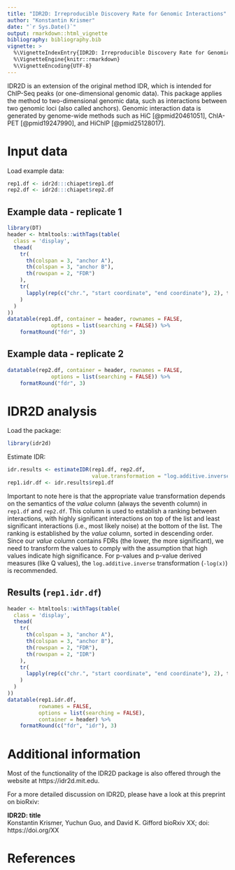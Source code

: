 ```yaml
---
title: "IDR2D: Irreproducible Discovery Rate for Genomic Interactions"
author: "Konstantin Krismer"
date: "`r Sys.Date()`"
output: rmarkdown::html_vignette
bibliography: bibliography.bib
vignette: >
  %\VignetteIndexEntry{IDR2D: Irreproducible Discovery Rate for Genomic Interactions}
  %\VignetteEngine{knitr::rmarkdown}
  %\VignetteEncoding{UTF-8}
---
```


IDR2D is an extension of the original method IDR, which is intended for
ChIP-Seq peaks (or one-dimensional genomic data). This package applies the
method to two-dimensional genomic data, such as interactions between two
genomic loci (also called anchors). Genomic interaction data is generated by
genome-wide methods such as HiC [@pmid20461051], ChIA-PET [@pmid19247990], 
and HiChIP [@pmid25128017].

# Input data

Load example data:
```r
rep1.df <- idr2d:::chiapet$rep1.df
rep2.df <- idr2d:::chiapet$rep2.df
```

## Example data - replicate 1

```r
library(DT)
header <- htmltools::withTags(table(
  class = 'display',
  thead(
    tr(
      th(colspan = 3, "anchor A"),
      th(colspan = 3, "anchor B"),
      th(rowspan = 2, "FDR")
    ),
    tr(
      lapply(rep(c("chr.", "start coordinate", "end coordinate"), 2), th)
    )
  )
))
datatable(rep1.df, container = header, rownames = FALSE,
              options = list(searching = FALSE)) %>%
    formatRound("fdr", 3)
```

## Example data - replicate 2

```r
datatable(rep2.df, container = header, rownames = FALSE,
              options = list(searching = FALSE)) %>%
    formatRound("fdr", 3)
```


# IDR2D analysis

Load the package:
```r
library(idr2d)
```

Estimate IDR:
```r
idr.results <- estimateIDR(rep1.df, rep2.df,
                           value.transformation = "log.additive.inverse")
rep1.idr.df <- idr.results$rep1.df
```

Important to note here is that the appropriate value transformation depends
on the semantics of the *value* column (always the seventh column) in `rep1.df`
and `rep2.df`. This column is used to establish a ranking between interactions,
with highly significant interactions on top of the list and least significant
interactions (i.e., most likely noise) at the bottom of the list. The ranking
is established by the *value* column, sorted in descending order. Since our 
*value* column contains FDRs (the lower, the more significant), we need to
transform the values to comply with the assumption that high values indicate
high significance. For p-values and p-value derived measures (like Q values),
the `log.additive.inverse` transformation (`-log(x)`) is recommended.

## Results (`rep1.idr.df`)

```r
header <- htmltools::withTags(table(
  class = 'display',
  thead(
    tr(
      th(colspan = 3, "anchor A"),
      th(colspan = 3, "anchor B"),
      th(rowspan = 2, "FDR"),
      th(rowspan = 2, "IDR")
    ),
    tr(
      lapply(rep(c("chr.", "start coordinate", "end coordinate"), 2), th)
    )
  )
))
datatable(rep1.idr.df, 
          rownames = FALSE,
          options = list(searching = FALSE),
          container = header) %>%
    formatRound(c("fdr", "idr"), 3)
```

# Additional information

Most of the functionality of the IDR2D package is also offered through 
the website at https://idr2d.mit.edu.

For a more detailed discussion on IDR2D, please have a look at 
this preprint on bioRxiv:

**IDR2D: title**  
Konstantin Krismer, Yuchun Guo, and David K. Gifford
bioRxiv XX; doi: https://doi.org/XX

# References
